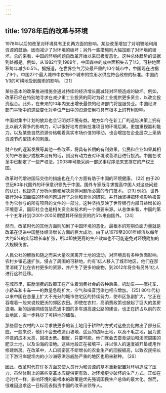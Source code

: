```yaml
---
---
---
```

title: 1978年后的改革与环境
---




1978年以后的改革对环境具有正负两方面的影响。某些改革增加了对明智地利用资源的鼓励，因而减少了对环境的破坏；另外一些措施则大幅加剧了对环境的破坏。总的来看，中国的环境问题自改革开始以来已极度恶化。这种总体趋势的证据到处都是。例如，从1982年到1989年，中国森林的成林面积失去了1/3。可耕地面积每年减少0.5%。据报道，在世界空气污染最严重的10个城市中，中国现在占据了9个。中国27个最大城市中仅有6个城市的饮用水供应符合政府的标准。中国约1/3的可耕地受到酸雨的影响。 [21]

某些基本的改革推进措施会通过持续的经济增长而减轻对环境造成的破坏。例如，改革已经在特别地寻求在减少重工业投资的同时为轻工业提供更多资金，以改变投资组合。此外，在未来的10年内支出增长最快的经济部门将是服务业。中国经济部门平衡中的这些变化对单位产出中的资源使用将具有根本上的有利影响。

中国对集中计划的放弃也会证明对环境有益。地方如今在新工厂的选址决策上拥有比以前大得多的影响力，可以很好地考虑新批准项目的环境后果。更加重视赢利能力，以及某些自然资源价格朝着真实市场价值的移动，也会增加在企业层次上采纳资源节约型技术的刺激。

财产权的逐渐发展等其他一些改革，将具有长期的有利效果。公民和企业如果其相关的产权很少或根本没有的话，则没有动力去对环境改善项目进行投资。中国在改革中已制定了一些产权法，2003年可能采纳一部民事程序法来支撑它的产权王国。

改革时代增进国际交往的措施也在几个方面有助于中国的环境健康。 [22] 由于20世纪80年代国外的环保意识领先于中国，国外专家既寻求提高中国人对这些问题的认识，也提供了分析问题和解决具体问题所必需的专门技术。 [23] 例如，世界银行对中国面临的环境问题进行了总体和具体的研究，并开始坚持把环境影响报告作为它参与的所有项目的文件的一部分。这种坚持反映了世界银行内部日益增长的环境意识。国际社会也是相关资金和技术的一个重要来源。从总体来看，中国的第十个五年计划(2001-2005)期望其环保投资的约5%来自国外。 [24]

然而，改革时代的其他方面则加剧了中国环境的恶化。最根本的短期负面力量就是改革在促进中国整体经济增长方面的巨大成功。由于从1979至2001年经济以每年大约9%的实际增长率扩张，所以即使更高的生产效率也不可能避免对环境附加的大规模伤害。

人民公社的解散和随之而来大量农民离开土地的流动，对环境具有多种负面影响。农村乡镇迅速扩张，侵占了周围的可耕地。约有1亿人移入了城市地区，他们在那里消耗了比在农村更多的资源，并产生了更多的废物，到2012年将会有另外1亿人进行这种迁移。

在城市里，鼓励消费的政策正在产生着消费社会的各种后果。机动车——摩托车、小轿车和卡车——的数量急剧扩大，空气和噪音污染也相应增加。 [25] 80年代初以来中国在总量上扩大不充分的城市住宅区的持续努力，使市区急剧扩大，它正在吞噬着一般来说较肥沃的郊区农田。即使在农村，高消费政策也掀起了巨大的盖房浪潮。新的运输网络包括贯通中国的多车道高速公路的建设，也正在挤占以前的农业地区，进一步耗尽了可耕地的储备。

那些留在农村的人以寻求使更多的新土地用于耕种的方式对这些变化做出了部分反应。一般来说，他们不会去改造山坡地、遥远的边际土地，以及不毛之地，因为这样做的成本太高，回报太低。相反，只要可能，他们就会去蚕食湖泊和溪流周围的肥沃土地，以及沿海的湿地。这些地段正在被填平，并以惊人的速度被开垦或用作修建新房。在改革中，人口稠密区不断增长的农业生产的回报极高，以致农民把长江下游沿岸堤坝内的小沙洲等洪涝威胁严重的地区也用来耕种。 [26]

因此，改革时代在许多方面又使人员行为和资源的基本重新配置对环境造成了压力，虽然体制上的某些变革本应提供更有效、对环境更少破坏的生产方式。正如在毛时代一样，影响环境的最根本的政策是优先强调国民生产总值的最大化。然而，很难因追求这一目标而去指责中国的改革派领导人。